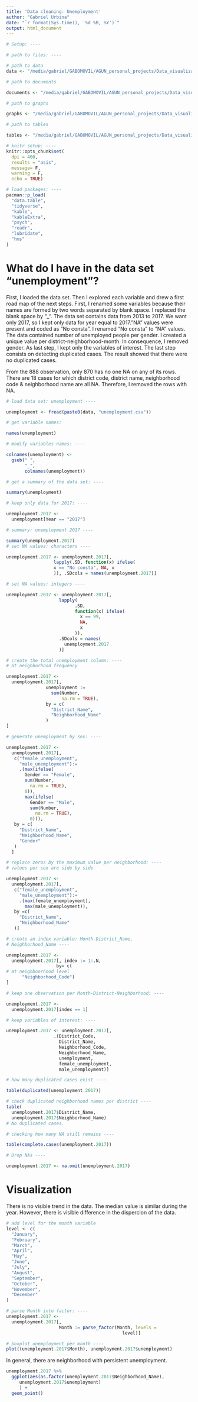 ```yaml
---
title: 'Data cleaning: Unemployment'
author: "Gabriel Urbina"
date: "`r format(Sys.time(), '%d %B, %Y')`"
output: html_document
---
```


```r
# Setup: ----

# path to files: ----

# path to data
data <- "/media/gabriel/GABOMOVIL/AGUN_personal_projects/Data_visualization_case_study_Barcelona/Data/"

# path to documents

documents <- "/media/gabriel/GABOMOVIL/AGUN_personal_projects/Data_visualization_case_study_Barcelona/Documents/"

# path to graphs

graphs <- "/media/gabriel/GABOMOVIL/AGUN_personal_projects/Data_visualization_case_study_Barcelona/Outcomes/Graphs/"

# path to tables

tables <- "/media/gabriel/GABOMOVIL/AGUN_personal_projects/Data_visualization_case_study_Barcelona/Outcomes/Tables/"

# knitr setup: ----
knitr::opts_chunk$set(
  dpi = 400,
  results = "asis",
  message= F,
  warning = F,
  echo = TRUE)

# load packages: ----
pacman::p_load(
  "data.table",
  "tidyverse",
  "kable",
  "kableExtra",
  "psych",
  "readr",
  "lubridate",
  "hms"
)


```

<!-- Data exploration --->
# What do I have in the data set "unemployment"? {-}

First, I loaded the data set. Then I explored each variable and drew a first road map of the next steps. First,  I renamed some variables because their names are formed by two words separated by blank space. I replaced the blank space by "_". The data set contains data from 2013 to 2017. We want only 2017, so I kept only data for year equal to 2017. "NA" values were present and coded as "No consta". I renamed "No consta" to "NA" values. The data contained number of unemployed people per gender. I created a unique value per district-neighborhood-month. In consequence, I removed gender. As last step, I kept only the variables of interest. The last step consists on detecting duplicated cases. The result showed that there were no duplicated cases. 

From the 888 observation, only 870 has no one NA on any of its rows. There are 18 cases for which district code, district name, neighborhood code & neighborhood name are all NA. Therefore, I removed the rows with NA. 

```r

# load data set: unemployment ----

unemployment <- fread(paste0(data, "unemployment.csv"))

# get variable names: 

names(unemployment)

# modify variables names: ----

colnames(unemployment) <- 
  gsub(" ", 
       "_",
       colnames(unemployment))

# get a summary of the data set: ----

summary(unemployment)

# keep only data for 2017: ----

unemployment.2017 <- 
  unemployment[Year == "2017"]

# summary: unemployment 2017 ----

summary(unemployment.2017)
# set NA values: characters ----

unemployment.2017 <- unemployment.2017[, 
                  lapply(.SD, function(x) ifelse(
                  x == "No consta", NA, x
                  )), .SDcols = names(unemployment.2017)]

# set NA values: integers ----

unemployment.2017 <- unemployment.2017[,
                    lapply(
                          .SD,
                          function(x) ifelse(
                            x == 99,
                            NA,
                            x
                          )), 
                    .SDcols = names(
                      unemployment.2017
                    )]

# create the total unemployment column: ----
# at neighborhood frequency

unemployment.2017 <-
  unemployment.2017[,
               unemployment :=
                 sum(Number, 
                     na.rm = TRUE),
               by = c(               
                 "District_Name",
                 "Neighborhood_Name"
               )
]

# generate unemployment by sex: ----

unemployment.2017 <-
  unemployment.2017[,
   c("female_unemployment",
     "male_unemployment"):=
     .(max(ifelse(
       Gender == "Female",
       sum(Number,
         na.rm = TRUE),
       0)),
       max(ifelse(
         Gender == "Male",
         sum(Number,
           na.rm = TRUE),
         0))),
   by = c(
     "District_Name",
     "Neighborhood_Name",
     "Gender"
   )
  ]

# replace zeros by the maximum value per neighborhood: ----
# values per sex are side by side

unemployment.2017 <-
  unemployment.2017[,
   c("female_unemployment",
     "male_unemployment"):=
     .(max(female_unemployment),
       max(male_unemployment)),
   by =c(
     "District_Name",
     "Neighborhood_Name"
   )]

# create an index variable: Month-District_Name,
# Neighborhood_Name ----

unemployment.2017 <-
  unemployment.2017[, index := 1:.N,
                   by= c(
# at neighboorhood level
      "Neighborhood_Code")
]

# keep one observation per Month-District-Neighborhood: ----

unemployment.2017 <-
  unemployment.2017[index == 1]

# keep variables of interest: ----

unemployment.2017 <- unemployment.2017[,
                  .(District_Code,
                    District_Name,
                    Neighborhood_Code,
                    Neighborhood_Name, 
                    unemployment,
                    female_unemployment,
                    male_unemployment)]

# how many duplicated cases exist ----

table(duplicated(unemployment.2017))

# check duplicated neighborhood names per district ----
table(
  unemployment.2017$District_Name,
  unemployment.2017$Neighborhood_Name)
# No duplicated cases. 
```

```r
# checking how many NA still remains ----

table(complete.cases(unemployment.2017))

# Drop NAs ----

unemployment.2017 <- na.omit(unemployment.2017)


```


# Visualization

There is no visible trend in the data. The median value is similar
during the year. However, there is visible difference in the dispercion 
of the data. 
```r
# add level for the month variable
level <- c(
  "January",
  "February",
  "March",
  "April",
  "May",
  "June",
  "July",
  "August",
  "September",
  "October",
  "November",
  "December"
)

# parse Month into factor: ----
unemployment.2017 <-
  unemployment.2017[, 
                    Month := parse_factor(Month, levels = 
                                            level)]

# boxplot unemployment per month ----
plot((unemployment.2017$Month), unemployment.2017$unemployment)
```

In general, there are neighborhood with persistent unemployment. 

```r
unemployment.2017 %>% 
  ggplot(aes(as.factor(unemployment.2017$Neighborhood_Name),
     unemployment.2017$unemployment)
     ) +
  geom_point() 


```





